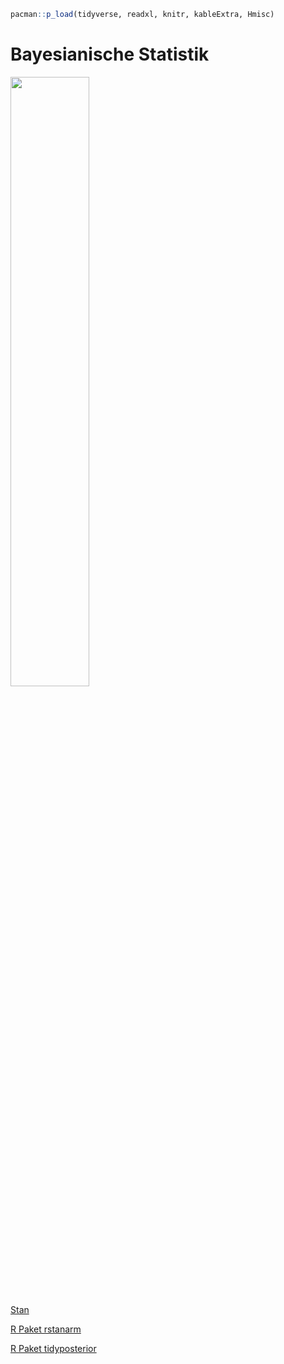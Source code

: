 ```r
pacman::p_load(tidyverse, readxl, knitr, kableExtra, Hmisc)
```

# Bayesianische Statistik

![](images/caution.png){fig-align="center" width="50%"}

[Stan](https://mc-stan.org/)

[R Paket rstanarm](https://mc-stan.org/rstanarm/articles/index.html)

[R Paket tidyposterior](https://tidyposterior.tidymodels.org/)
